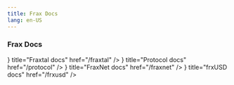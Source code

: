 ```yaml
---
title: Frax Docs
lang: en-US
---
```



### Frax Docs

<Cards>
  <Card icon={<FraxtalIcon />} title="Fraxtal docs" href="/fraxtal" />
  <Card icon={<FraxIcon />} title="Protocol docs" href="/protocol" />
  <Card
    icon={
      <img
        src="https://static.frax.com/images/tokens/frxusd.png"
        alt="FraxNet Icon"
        style={{ width: 24, height: 24 }}
      />
    }
    title="FraxNet docs"
    href="/fraxnet"
  />
  <Card
    icon={
      <img
        src="https://static.frax.com/images/tokens/frxusd.png"
        alt="frxUSD Icon"
        style={{ width: 24, height: 24 }}
      />
    }
    title="frxUSD docs"
    href="/frxusd"
  />
</Cards>
